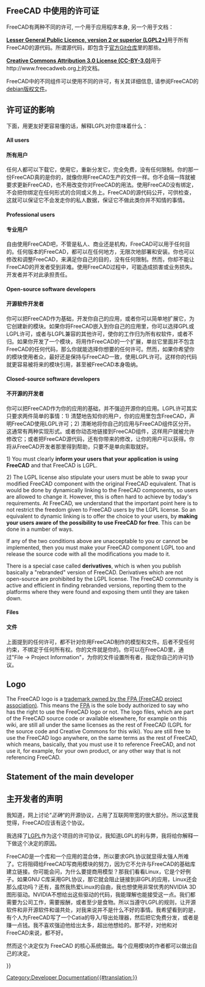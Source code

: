 <languages/>

{{Docnav
|[[Dialog_creation|Dialog creation]]
|[[Compile_on_Windows|Compiling on Windows]]
}}

{{TOCright}}

<span id="Licenses_used_in_FreeCAD"></span>
<div class="mw-translate-fuzzy">
== FreeCAD 中使用的许可证 ==
</div>

FreeCAD有两种不同的许可, 一个用于应用程序本身, 另一个用于文档：

<div class="mw-translate-fuzzy">
'''[[wikipedia:LGPL|Lesser General Public Licence, version 2 or superior (LGPL2+)]]'''用于所有FreeCAD的源代码。所谓源代码，即包含于[https://github.com/FreeCAD/FreeCAD 官方Git仓库]里的那些。
</div>

<div class="mw-translate-fuzzy">
'''[http://creativecommons.org/licenses/by/3.0/ Creative Commons Attribution 3.0 License (CC-BY-3.0)]'''用于http://www.freecadweb.org上的文档。
</div>

FreeCAD中的不同组件可以使用不同的许可，有关其详细信息, 请参阅FreeCAD的[https://github.com/FreeCAD/FreeCAD/blob/master/package/debian/copyright debian版权文件]。

<span id="Impact_of_the_licenses"></span>
<div class="mw-translate-fuzzy">
==许可证的影响==
</div>

下面，用更友好更容易懂的话，解释LGPL对你意味着什么：

==== All users ====

<div class="mw-translate-fuzzy">
==== 所有用户 ====
任何人都可以下载它，使用它，重新分发它，完全免费，没有任何限制。你的那一份FreeCAD真的是你的，就像你用FreeCAD生产的文件一样。你不会隔一阵就被要求更新FreeCAD，也不用改变你对FreeCAD的用法。使用FreeCAD没有绑定，不会把你绑定在任何形式的合同或义务上。FreeCAD的源代码公开，可供检查，这就可以保证它不会发走你的私人数据，保证它不做此类你并不知情的事情。
</div>

==== Professional users ====

<div class="mw-translate-fuzzy">
==== 专业用户 ====
自由使用FreeCAD吧，不管是私人、商业还是机构，FreeCAD可以用于任何目的。任何版本的FreeCAD，都可以在任何地方，无限次地部署和安装。你也可以修改和调整FreeCAD，来满足你自己的目的，没有任何限制。然而，你却不能让FreeCAD的开发者受到非难。使用FreeCAD过程中，可能造成损害或业务损失。开发者并不对此承担责任。
</div>

==== Open-source software developers ====

<div class="mw-translate-fuzzy">
==== 开源软件开发者 ====
你可以把FreeCAD作为基础，开发你自己的应用，或者你可以简单地扩展它，为它创建新的模块。如果你将FreeCAD嵌入到你自己的应用里，你可以选择GPL或LGPL许可，或者与LGPL兼容的其他许可，使你的工作归为所有权软件，或者不归。如果你开发了一个模块，将用作FreeCAD的一个扩展，单丝它里面并不包含FreeCAD的任何代码，那么你就能选择你想要的任何许可。然而，如果你希望你的模块使用者众，最好还是保持与FreeCAD一致，使用LGPL许可。这样你的代码就更容易被将来的模块引用，甚至被FreeCAD本身吸纳。
</div>

==== Closed-source software developers ====

<div class="mw-translate-fuzzy">
==== 不开源的开发者 ====
你可以把FreeCAD作为你的应用的基础，并不强迫开源你的应用。LGPL许可其实只要求两件简单的事情：1) 清楚地告知你的用户，你的应用里包含FreeCAD，声明FreeCAD使用LGPL许可；2) 清晰地将你自己的应用与FreeCAD组件区分开。这通常有两种实现形式。或者你动态地链接到FreeCAD组件，这样用户就被允许修改它；或者把FreeCAD源代码，还有你带来的修改，让你的用户可以获得。你将从FreeCAD开发者那里得到帮助，只要不是单向索取就好。
</div>

1) You must clearly '''inform your users that your application is using FreeCAD''' and that FreeCAD is LGPL.

2) The LGPL license also stipulate your users must be able to swap your modified FreeCAD component with the original FreeCAD equivalent. That is would be done by dynamically linking to the FreeCAD components, so users are allowed to change it. However, this is often hard to achieve by today's requirements. At FreeCAD, we understand that the important point here is to not restrict the freedom given to FreeCAD users by the LGPL license. So an equivalent to dynamic linking is to offer the choice to your users, by '''making your users aware of the possibility to use FreeCAD for free'''. This can be done in a number of ways.

If any of the two conditions above are unacceptable to you or cannot be implemented, then you must make your FreeCAD component LGPL too and release the source code with all the modifications you made to it.

There is a special case called '''derivatives''', which is when you publish basically a "rebranded" version of FreeCAD. Derivatives which are not open-source are prohibited by the LGPL license. The FreeCAD community is active and efficient in finding rebranded versions, reporting them to the platforms where they were found and exposing them until they are taken down.

==== Files ====

<div class="mw-translate-fuzzy">
====文件====
上面提到的任何许可，都不针对你用FreeCAD制作的模型和文件。后者不受任何约束，不绑定于任何所有权。你的文件就是你的。你可以在FreeCAD里，通过"File -> Project Information"，为你的文件设置所有者，指定你自己的许可协议。
</div>

== Logo ==

The FreeCAD logo is a [https://fpa.freecad.org/documents/Trademark.pdf trademark owned by the FPA (FreeCAD project association)]. This means the [https://fpa.freecad.org FPA] is the sole body authorized to say who has the right to use the FreeCAD logo or not. The logo files, which are part of the FreeCAD source code or available elsewhere, for example on this wiki, are still all under the same licenses as the rest of FreeCAD (LGPL for the source code and Creative Commons for this wiki). You are still free to use the FreeCAD logo anywhere, on the same terms as the rest of FreeCAD, which means, basically, that you must use it to reference FreeCAD, and not use it, for example, for your own product, or any other way that is not referencing FreeCAD.

== Statement of the main developer ==

<div class="mw-translate-fuzzy">
== 主开发者的声明 ==
我知道，网上讨论''"正确"''的开源协议，占用了互联网带宽的很大部分。所以这里我觉得，FreeCAD应该有这个协议。
</div>

<div class="mw-translate-fuzzy">
我选择了[http://en.wikipedia.org/wiki/LGPL LGPL]作为这个项目的许可协议，我知道LGPL的利与弊，我将给你解释一下做这个决定的原因。
</div>

FreeCAD是一个库和一个应用的混合体，所以要求GPL协议就显得太强人所难了。它将阻碍给FreeCAD写商用模块的努力，因为它不允许与FreeCAD的基础库建立链接。你可能会问，为什么要提商用模型？那我们看看Linux，它是个好例子。如果GNU C库采用GPL协议，那它就会阻止链接到非GPL的应用，Linux还会那么成功吗？还有，虽然我热爱Linux的自由，我也想使用非常优秀的NVIDIA 3D图形驱动。NVIDIA不想给出这些驱动的代码，我能理解也能接受这一点。我们都需要为公司工作，需要报酬，或者至少是食物。所以当遵守LGPL的规则，让开源软件和非开源软件和谐共处，对我来说并不是什么不好的事情。我希望看到的是，有个人为FreeCAD写了一个Catia的导入/导出处理器，然后把它免费分发，或者是赚一点钱。我不喜欢强迫他给出太多，超出他想给的。那不好，对他和对FreeCAD来说，都不好。

然而这个决定仅为 FreeCAD 的核心系统做出。每个应用模块的作者都可以做出自己的决定。

{{Quote|Jürgen Riegel|15 October 2006}}


{{Docnav
|[[Dialog_creation|Dialog creation]]
|[[Compile_on_Windows|Compiling on Windows]]
}}

{{Userdocnavi{{#translation:}}}}
[[Category:Developer Documentation{{#translation:}}]]